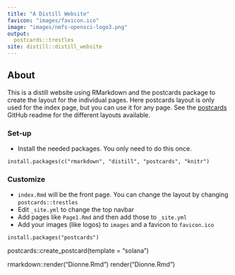 ```yaml
---
title: "A Distill Website"
favicon: "images/favicon.ico"
image: "images/nmfs-opensci-logo3.png"
output:
  postcards::trestles
site: distill::distill_website
---
```


## About

This is a distill website using RMarkdown and the postcards package to create the layout for the individual pages. Here postcards layout is only used for the index page, but you can use it for any page. See the [postcards](https://github.com/seankross/postcards) GitHub readme for the different layouts available.

### Set-up

-   Install the needed packages. You only need to do this once.

```{=html}
<!-- -->
```
    install.packages(c("rmarkdown", "distill", "postcards", "knitr")

### Customize

-   `index.Rmd` will be the front page. You can change the layout by changing `postcards::trestles`
-   Edit `_site.yml` to change the top navbar
-   Add pages like `Page1.Rmd` and then add those to `_site.yml`
-   Add your images (like logos) to `images` and a favicon to `favicon.ico`

```{=html}
<!-- -->
```
    install.packages("postcards")

postcards::create_postcard(template = "solana")

rmarkdown::render("Dionne.Rmd")
render("Dionne.Rmd")
